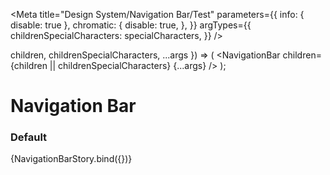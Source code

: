 

<Meta
  title="Design System/Navigation Bar/Test"
  parameters={{
    info: { disable: true },
    chromatic: {
      disable: true,
    },
  }}
  argTypes={{
    childrenSpecialCharacters: specialCharacters,
  }}
/>

  children,
  childrenSpecialCharacters,
  ...args
}) => (
  <NavigationBar children={children || childrenSpecialCharacters} {...args} />
);

# Navigation Bar

### Default

<Preview>
  <Story
    name="default"
    args={{
      children: "Example content",
      childrenSpecialCharacters: undefined,
    }}
  >
    {NavigationBarStory.bind({})}
  </Story>
</Preview>
